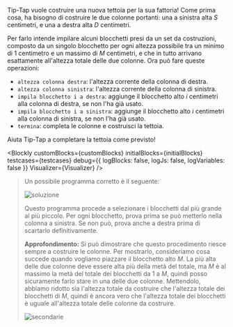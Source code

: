 
Tip-Tap vuole costruire una nuova tettoia per la sua fattoria!
Come prima cosa, ha bisogno di costruire le due colonne portanti:
una a sinistra alta $S$ centimetri, e una a destra alta $D$ centimetri.

Per farlo intende impilare alcuni blocchetti presi da un set da costruzioni,
composto da un singolo blocchetto per ogni altezza possibile tra un minimo
di 1 centimetro e un massimo di $M$ centimetri, e che in tutto arrivano
esattamente all'altezza totale delle due colonne. Ora può fare queste operazioni:

- `altezza colonna destra`: l'altezza corrente della colonna di destra.
- `altezza colonna sinistra`: l'altezza corrente della colonna di sinistra.
- `impila blocchetto i a destra`: aggiunge il blocchetto alto $i$ centimetri alla colonna di destra, se non l'ha già usato.
- `impila blocchetto i a sinistra`: aggiunge il blocchetto alto $i$ centimetri alla colonna di sinistra, se non l'ha già usato.
- `termina`: completa le colonne e costruisci la tettoia.

Aiuta Tip-Tap a completare la tettoia come previsto!

<Blockly
  customBlocks={customBlocks}
  initialBlocks={initialBlocks}
  testcases={testcases}
  debug={{ logBlocks: false, logJs: false, logVariables: false }}
  Visualizer={Visualizer}
/>

> Un possibile programma corretto è il seguente:
>
> ![soluzione](sol.png)
>
> Questo programma procede a selezionare i blocchetti dal più grande al più piccolo.
> Per ogni blocchetto, prova prima se può metterlo nella colonna a sinistra.
> Se non può, prova anche a destra prima di scartarlo definitivamente.
>
> **Approfondimento:** Si può dimostrare che questo procedimento riesce sempre a costruire
> le colonne. Per mostrarlo, consideriamo cosa succede quando vogliamo piazzare il
> blocchetto alto $M$. La più alta delle due colonne deve essere alta più della metà del
> totale, ma $M$ è al massimo la metà del totale dei blocchetti da $1$ a $M$, quindi
> posso sicuramente farlo stare in una delle due colonne. Mettendolo, abbiamo ridotto sia l'altezza
> totale da costruire che l'altezza totale dei blocchetti di $M$, quindi è ancora vero che
> l'altezza totale dei blocchetti è uguale all'altezza totale delle colonne da costruire.
>
> ![secondarie](secondarie.asy)
